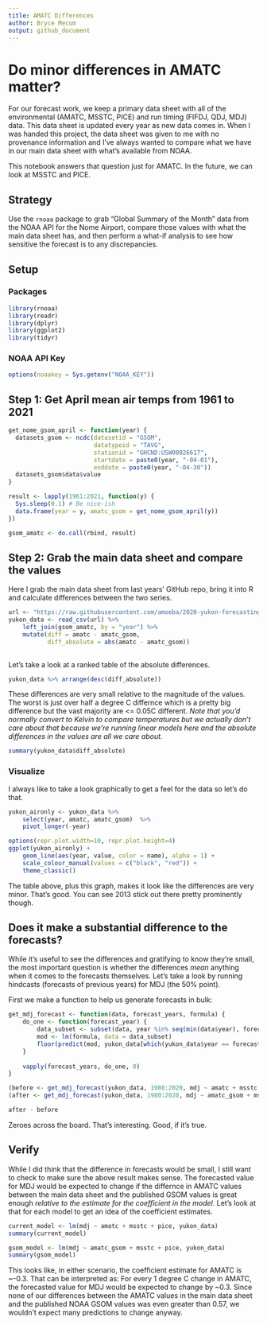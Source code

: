```yaml
---
title: AMATC Differences
author: Bryce Mecum
output: github_document
---
```


# Do minor differences in AMATC matter?

For our forecast work, we keep a primary data sheet with all of the environmental (AMATC, MSSTC, PICE) and run timing (FIFDJ, QDJ, MDJ) data. This data sheet is updated every year as new data comes in. When I was handed this project, the data sheet was given to me with no provenance information and I've always wanted to compare what we have in our main data sheet with what's available from NOAA.

This notebook answers that question just for AMATC. In the future, we can look at MSSTC and PICE.

## Strategy

Use the `rnoaa` package to grab "Global Summary of the Month" data from the NOAA API for the Nome Airport, compare those values with what the main data sheet has, and then perform a what-if analysis to see how sensitive the forecast is to any discrepancies.

## Setup

### Packages

```r
library(rnoaa)
library(readr)
library(dplyr)
library(ggplot2)
library(tidyr)
```

### NOAA API Key

```r
options(noaakey = Sys.getenv("NOAA_KEY"))
```

## Step 1: Get April mean air temps from 1961 to 2021

```r
get_nome_gsom_april <- function(year) {
  datasets_gsom <- ncdc(datasetid = "GSOM",
                        datatypeid = "TAVG", 
                        stationid = "GHCND:USW00026617",
                        startdate = paste0(year, "-04-01"),
                        enddate = paste0(year, "-04-30"))
  datasets_gsom$data$value
}
```

```r
result <- lapply(1961:2021, function(y) {
  Sys.sleep(0.1) # Be nice-ish
  data.frame(year = y, amatc_gsom = get_nome_gsom_april(y))
})

gsom_amatc <- do.call(rbind, result)
```

## Step 2: Grab the main data sheet and compare the values

Here I grab the main data sheet from last years' GitHub repo, bring it into R and calculate differences between the two series.

```r
url <- "https://raw.githubusercontent.com/amoeba/2020-yukon-forecasting/master/data/yukon.csv"
yukon_data <- read_csv(url) %>% 
    left_join(gsom_amatc, by = "year") %>% 
    mutate(diff = amatc - amatc_gsom,
           diff_absolute = abs(amatc - amatc_gsom))
    
```

Let's take a look at a ranked table of the absolute differences.

```r
yukon_data %>% arrange(desc(diff_absolute))
```

These differences are very small relative to the magnitude of the values. The worst is just over half a degree C differnce which is a pretty big difference but the vast majority are <= 0.05C different. _Note that you'd normally convert to Kelvin to compare temperatures but we actually don't care about that because we're running linear models here and the absolute differences in the values are all we care about._

```r
summary(yukon_data$diff_absolute)
```

### Visualize

I always like to take a look graphically to get a feel for the data so let's do that.

```r
yukon_aironly <- yukon_data %>% 
    select(year, amatc, amatc_gsom)  %>% 
    pivot_longer(-year)
```

```r
options(repr.plot.width=10, repr.plot.height=4)
ggplot(yukon_aironly) +
    geom_line(aes(year, value, color = name), alpha = 1) +
    scale_colour_manual(values = c("black", "red")) +
    theme_classic()
```

The table above, plus this graph, makes it look like the differences are very minor. That's good. You can see 2013 stick out there pretty prominently though.

## Does it make a substantial difference to the forecasts?

While it's useful to see the differences and gratifying to know they're small, the most important question is whether the differences _mean_ anything when it comes to the forecasts themselves. Let's take a look by running hindcasts (forecasts of previous years) for MDJ (the 50% point).

First we make a function to help us generate forecasts in bulk:

```r
get_mdj_forecast <- function(data, forecast_years, formula) {
    do_one <- function(forecast_year) {
        data_subset <- subset(data, year %in% seq(min(data$year), forecast_year - 1))
        mod <- lm(formula, data = data_subset)
        floor(predict(mod, yukon_data[which(yukon_data$year == forecast_year),]))
    }
    
    vapply(forecast_years, do_one, 0)
}
```

```r
(before <- get_mdj_forecast(yukon_data, 1980:2020, mdj ~ amatc + msstc + pice))
(after <- get_mdj_forecast(yukon_data, 1980:2020, mdj ~ amatc_gsom + msstc + pice))
```

```r
after - before
```

Zeroes across the board. That's interesting. Good, if it's true.

## Verify

While I did think that the difference in forecasts would be small, I still want to check to make sure the above result makes sense. The forecasted value for MDJ would be expected to change if the differnce in AMATC values between the main data sheet and the published GSOM values is great enough _relative to the estimate for the coefficient in the model_. Let's look at that for each model to get an idea of the coefficient estimates.

```r
current_model <- lm(mdj ~ amatc + msstc + pice, yukon_data)
summary(current_model)
```

```r
gsom_model <- lm(mdj ~ amatc_gsom + msstc + pice, yukon_data)
summary(gsom_model)
```

This looks like, in either scenario, the coefficient estimate for AMATC is ~-0.3. That can be interpreted as: For every 1 degree C change in AMATC, the forecasted value for MDJ would be expected to change by ~0.3. Since none of our differences between the AMATC values in the main data sheet and the published NOAA GSOM values was even greater than 0.57, we wouldn't expect many predictions to change anyway.

